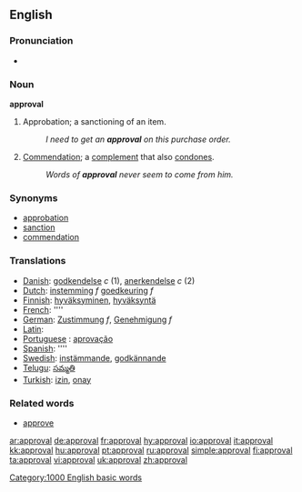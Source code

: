 ==English==

===Pronunciation===
*{{audio|en-us-approval.ogg|Audio (US)}}

===Noun===
'''approval'''
#Approbation; a sanctioning of an item.
#:''I need to get an '''approval''' on this purchase order.''
#[[Commendation]]; a [[complement]] that also [[condone]]s.
#:''Words of '''approval''' never seem to come from him.''

===Synonyms===
*[[approbation]]
*[[sanction]]
*[[commendation]]

===Translations===
*[[Danish]]: [[godkendelse]] ''c'' (1), [[anerkendelse]] ''c'' (2)
*[[Dutch]]: [[instemming]] ''f'' [[goedkeuring]] ''f''
*[[Finnish]]: [[hyväksyminen]], [[hyväksyntä]]
*[[French]]: [[]] ''''
*[[German]]: [[Zustimmung]] ''f'', [[Genehmigung]] ''f''
*[[Latin]]: [[]]
*[[Portuguese]] : [[aprovação]]
*[[Spanish]]: [[]] ''''
*[[Swedish]]: [[instämmande]], [[godkännande]]
*[[Telugu]]: [[సమ్మతి]]
*[[Turkish]]: [[izin]], [[onay]]

===Related words===
*[[approve]]

[[Category:1000 English basic words]]

[[ar:approval]]
[[de:approval]]
[[fr:approval]]
[[hy:approval]]
[[io:approval]]
[[it:approval]]
[[kk:approval]]
[[hu:approval]]
[[pt:approval]]
[[ru:approval]]
[[simple:approval]]
[[fi:approval]]
[[ta:approval]]
[[vi:approval]]
[[uk:approval]]
[[zh:approval]]